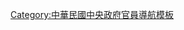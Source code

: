 {{Navbox
| name = 中華民國財政部部長
| title = [[中華民國財政部部長]]
| state = {{{state|autocollapse}}}
| image = [[File:ROC Ministry of Finance Seal.svg|100px]]
| listclass = hlist
| above =
| group1 = 財政部財政總長
| list1 = {{Navbox subgroup
 | group1 = [[中華民國臨時政府 (1912年－1913年)|臨時政府]]時期
 | list1 = [[陈锦涛]]{{to}}[[熊希齡]]{{to}}[[赵秉钧]]<small>（代理）</small>{{to}}[[周学熙]]{{to}}[[熊希齡]]
 | group2 = [[北洋政府時期]]
 | list2 = [[熊希齡]]{{to}}[[周自齊]]{{to}}[[周学熙]]{{to}}[[孫寶琦]]{{to}}[[周自齊]]{{to}}[[陈锦涛]]{{to}}[[李經羲]]{{to}}[[梁启超]]{{to}}[[王克敏]]{{to}}[[曹汝霖]]{{to}}[[龔心湛]]{{to}}[[李思浩]]{{to}}[[潘復]]<small>（代理）</small>{{to}}[[周自齊]]{{to}}[[李士偉 (1883年)|李士偉]]<small>（未就任）</small>{{to}}[[張弧]]<small>（代理）</small>{{to}}[[高凌霨]]{{to}}[[張弧]]{{to}}[[鍾世銘]]<small>（代理）</small>{{to}}[[董康]]{{to}}[[高凌霨]]<small>（未就任）</small>{{to}}[[張英華 (1886年)|張英華]]<small>（代理）</small>{{to}}[[羅文榦]]{{to}}[[凌文渊]]<small>（代理）</small>{{to}}[[汪大燮]]{{to}}[[凌文渊]]<small>（代理）</small>{{to}}[[劉恩源]]{{to}}[[張英華 (1886年)|張英華]]{{to}}[[王克敏]]{{to}}[[張弧]]{{to}}[[王克敏]]{{to}}[[王正廷]]{{to}}[[李思浩]]{{to}}[[陈锦涛]]{{to}}[[贺德霖]]{{to}}[[顾维钧]]{{to}}[[潘復]]{{to}}[[湯爾和]]{{to}}[[阎泽溥]]
}}
| group2 = 財政部部長
| list2 = {{Navbox subgroup
 | group1 = [[國民政府]]時期
 | list1 = （[[廖仲恺]]{{to}}[[古应芬]]{{to}}[[鄧澤如]]{{to}}）[[古应芬]]{{to}}[[孫科]]{{to}}[[宋子文]]{{to}}[[黃漢樑]]{{to}}[[宋子文]]{{to}}[[孔祥熙]]{{to}}[[俞鴻鈞]]
 | group2 = [[中華民國政府]]時期
 | list2 = [[王雲五]]{{to}}[[徐堪]]{{to}}[[劉攻芸]]{{to}}[[關吉玉]]{{to}}[[嚴家淦]]{{to}}[[徐柏園]]{{to}}[[嚴家淦]]{{to}}[[陳慶瑜]]{{to}}[[俞國華]]{{to}}[[李國鼎]]{{to}}[[費驊]]{{to}}[[张继正]]{{to}}[[徐立德]]{{to}}[[陸潤康]]{{to}}[[錢純]]{{to}}[[郭婉容]]{{to}}[[王建煊]]{{to}}[[白培英]]{{to}}[[林振國]]{{to}}[[邱正雄]]{{to}}[[許嘉棟]]{{to}}[[顏慶章]]{{to}}[[李庸三]]{{to}}[[林全]]{{to}}[[呂桔誠]]{{to}}[[何志欽]]{{to}}[[李述德]]{{to}}[[劉憶如]]{{to}}[[張盛和]]{{to}}[[許虞哲]]{{to}}[[蘇建榮]]
}}
}}<noinclude>
{{collapsible option}}
[[Category:中華民國財政部部長| ]]
[[Category:中華民國中央政府官員導航模板]]
</noinclude>